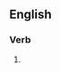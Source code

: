 {{also|réanimâtes}}

==English==

===Verb===
{{head|en|verb form}}

# {{en-third-person singular of|reanimate}}